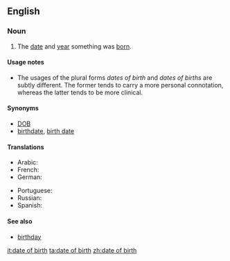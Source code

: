 ==English==

===Noun===
{{en-noun|sg=[[date]] [[of]] [[birth]]|pl=dates of birth|pl2=dates of births}}

# The [[date]] and [[year]] something was [[born]].

====Usage notes====
* The usages of the plural forms ''dates of birth'' and ''dates of births'' are subtly different. The former tends to carry a more personal connotation, whereas the latter tends to be more clinical.

====Synonyms====
* [[DOB]]
* [[birthdate]], [[birth date]]

====Translations====
{{trans-top|Date and year when something was born}}
* Arabic: {{t|ar|تاريخ الميلاد|tr=taariikh al-milaad|sc=Arab|m}}
*French: {{t|fr|date de naissance|f}}
* German: {{t|de|Geburtsdatum|n}}
{{trans-mid}}
* Portuguese: {{t|pt|data de nascimento|f}}
* Russian: {{t|ru|день рождения|m|tr=den’ roždénija|sc=Cyrl}}
* Spanish: {{t|es|fecha de nacimiento|f}}
{{trans-bottom}}

====See also====
* [[birthday]]

[[it:date of birth]]
[[ta:date of birth]]
[[zh:date of birth]]